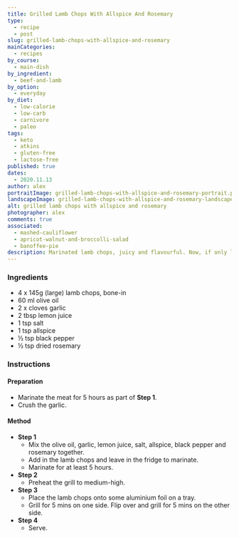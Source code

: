 ```yaml
---
title: Grilled Lamb Chops With Allspice And Rosemary
type:
  - recipe
  - post
slug: grilled-lamb-chops-with-allspice-and-rosemary
mainCategories:
  - recipes
by_course:
  - main-dish
by_ingredient:
  - beef-and-lamb
by_option:
  - everyday
by_diet:
  - low-calorie
  - low-carb
  - carnivore
  - paleo
tags:
  - keto
  - atkins
  - gluten-free
  - lactose-free
published: true
dates:
  - 2020.11.13
author: alex
portraitImage: grilled-lamb-chops-with-allspice-and-rosemary-portrait.png
landscapeImage: grilled-lamb-chops-with-allspice-and-rosemary-landscape.png
alt: grilled lamb chops with allspice and rosemary
photographer: alex
comments: true
associated:
  - mashed-cauliflower
  - apricot-walnut-and-broccolli-salad
  - banoffee-pie
description: Marinated lamb chops, juicy and flavourful. Now, if only lamb was a bit cheaper.
---
```


<Ingredients>

### Ingredients

- 4 x 145g (large) lamb chops, bone-in
- 60 ml olive oil
- 2 x cloves garlic
- 2 tbsp lemon juice
- 1 tsp salt
- 1 tsp allspice
- ½ tsp black pepper
- ½ tsp dried rosemary

</Ingredients>

<Instructions>

### Instructions

#### Preparation

- Marinate the meat for 5 hours as part of **Step 1**.
- Crush the garlic.

#### Method

- **Step 1**
  - Mix the olive oil, garlic, lemon juice, salt, allspice, black pepper and rosemary together.
  - Add in the lamb chops and leave in the fridge to marinate.
  - Marinate for at least 5 hours.
- **Step 2**
  - Preheat the grill to medium-high.
- **Step 3**
  - Place the lamb chops onto some aluminium foil on a tray.
  - Grill for 5 mins on one side. Flip over and grill for 5 mins on the other side.
- **Step 4**
  - Serve.

</Instructions>
